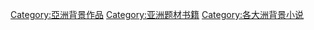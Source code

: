[[Category:亞洲背景作品|Category:亞洲背景作品]]
[[Category:亚洲题材书籍|Category:亚洲题材书籍]]
[[Category:各大洲背景小说|Category:各大洲背景小说]]